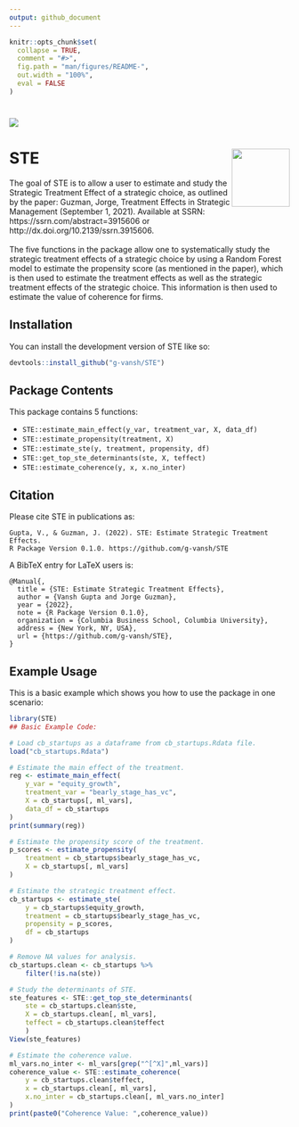 ```yaml
---
output: github_document
---
```


<!-- README.md is generated from README.Rmd. Please edit that file -->

```r
knitr::opts_chunk$set(
  collapse = TRUE,
  comment = "#>",
  fig.path = "man/figures/README-",
  out.width = "100%",
  eval = FALSE
)
```
# <img src="man/figures/logo_wide.jpg" align="center" />
# STE <img src="man/figures/logo.png" align="right" height="104" />

<!-- badges: start -->
<!-- badges: end -->

The goal of STE is to allow a user to estimate and study the Strategic Treatment Effect of a strategic choice, as outlined by the paper: Guzman, Jorge, Treatment Effects in Strategic Management (September 1, 2021). Available at SSRN: https://ssrn.com/abstract=3915606 or http://dx.doi.org/10.2139/ssrn.3915606.
<br>
<br>
The five functions in the package allow one to systematically study the strategic treatment effects of a strategic choice by using a Random Forest model to estimate the propensity score (as mentioned in the paper), which is then used to estimate the treatment effects as well as the strategic treatment effects of the strategic choice. This information is then used to estimate the value of coherence for firms.

## Installation

You can install the development version of STE like so:

``` r
devtools::install_github("g-vansh/STE")
```
## Package Contents

This package contains 5 functions:

- `STE::estimate_main_effect(y_var, treatment_var, X, data_df)`
- `STE::estimate_propensity(treatment, X)`
- `STE::estimate_ste(y, treatment, propensity, df)`
- `STE::get_top_ste_determinants(ste, X, teffect)`
- `STE::estimate_coherence(y, x, x.no_inter)`

## Citation

Please cite STE in publications as:
```
Gupta, V., & Guzman, J. (2022). STE: Estimate Strategic Treatment Effects.
R Package Version 0.1.0. https://github.com/g-vansh/STE
```
A BibTeX entry for LaTeX users is:
```
@Manual{,
  title = {STE: Estimate Strategic Treatment Effects},
  author = {Vansh Gupta and Jorge Guzman},
  year = {2022},
  note = {R Package Version 0.1.0},
  organization = {Columbia Business School, Columbia University},
  address = {New York, NY, USA},
  url = {https://github.com/g-vansh/STE},
}
```
## Example Usage

This is a basic example which shows you how to use the package in one scenario:

```r
library(STE)
## Basic Example Code:

# Load cb_startups as a dataframe from cb_startups.Rdata file.
load("cb_startups.Rdata")

# Estimate the main effect of the treatment.
reg <- estimate_main_effect(
    y_var = "equity_growth",
    treatment_var = "bearly_stage_has_vc",
    X = cb_startups[, ml_vars],
    data_df = cb_startups
)
print(summary(reg))

# Estimate the propensity score of the treatment.
p_scores <- estimate_propensity(
    treatment = cb_startups$bearly_stage_has_vc,
    X = cb_startups[, ml_vars]
)

# Estimate the strategic treatment effect.
cb_startups <- estimate_ste(
    y = cb_startups$equity_growth,
    treatment = cb_startups$bearly_stage_has_vc,
    propensity = p_scores,
    df = cb_startups
)

# Remove NA values for analysis. 
cb_startups.clean <- cb_startups %>%
    filter(!is.na(ste))

# Study the determinants of STE.
ste_features <- STE::get_top_ste_determinants(
    ste = cb_startups.clean$ste,
    X = cb_startups.clean[, ml_vars],
    teffect = cb_startups.clean$teffect
    )
View(ste_features)

# Estimate the coherence value.
ml_vars.no_inter <- ml_vars[grep("^[^X]",ml_vars)]
coherence_value <- STE::estimate_coherence(
    y = cb_startups.clean$teffect,
    x = cb_startups.clean[, ml_vars],
    x.no_inter = cb_startups.clean[, ml_vars.no_inter]
)
print(paste0("Coherence Value: ",coherence_value))

```
